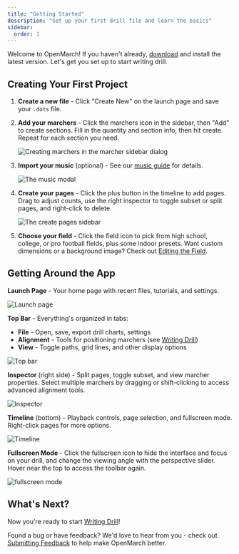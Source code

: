 ```yaml
---
title: "Getting Started"
description: "Set up your first drill file and learn the basics"
sidebar:
  order: 1
---
```



Welcome to OpenMarch! If you haven't already, [download](/download) and install the latest version. Let's get you set up to start writing drill.

## Creating Your First Project

<Steps>

1. **Create a new file** - Click "Create New" on the launch page and save your `.dots` file.

2. **Add your marchers** - Click the marchers icon in the sidebar, then "Add" to create sections. Fill in the quantity and section info, then hit create. Repeat for each section you need.

   ![Creating marchers in the marcher sidebar dialog](/docs/guides/createMarchers.png)

3. **Import your music** (optional) - See our [music guide](/guides/music/audio) for details.

   ![The music modal](/docs/guides/music.png)

4. **Create your pages** - Click the plus button in the timeline to add pages. Drag to adjust counts, use the right inspector to toggle subset or split pages, and right-click to delete.

   ![The create pages sidebar](/docs/guides/pagesTimeline.png)

5. **Choose your field** - Click the field icon to pick from high school, college, or pro football fields, plus some indoor presets. Want custom dimensions or a background image? Check out [Editing the Field](/guides/editing-the-grid).

</Steps>

## Getting Around the App

**Launch Page** - Your home page with recent files, tutorials, and settings.

![Launch page](/docs/guides/launchpage.png)

**Top Bar** - Everything's organized in tabs:

- **File** - Open, save, export drill charts, settings
- **Alignment** - Tools for positioning marchers (see [Writing Drill](/guides/writing-drill))
- **View** - Toggle paths, grid lines, and other display options

![Top bar](/docs/guides/topbar.png)

**Inspector** (right side) - Split pages, toggle subset, and view marcher properties. Select multiple marchers by dragging or shift-clicking to access advanced alignment tools.

![Inspector](/docs/guides/inspector.png)

**Timeline** (bottom) - Playback controls, page selection, and fullscreen mode. Right-click pages for more options.

![Timeline](/docs/guides/timeline.png)

**Fullscreen Mode** - Click the fullscreen icon to hide the interface and focus on your drill, and change the viewing angle with the perspective slider. Hover near the top to access the toolbar again.

![fullscreen mode](/docs/guides/fullscreen.png)

## What's Next?

Now you're ready to start [Writing Drill](/guides/writing-drill)!

Found a bug or have feedback? We'd love to hear from you - check out [Submitting Feedback](/guides/submitting-feedback) to help make OpenMarch better.
